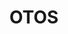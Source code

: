 ---
title: OTOS
description: A localizer that uses the SparkFun Optical Tracking Odometry Sensor
---